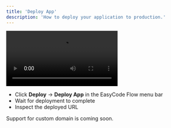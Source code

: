 ```yaml
---
title: 'Deploy App'
description: 'How to deploy your application to production.'
---
```


<Frame>
  <video
    controls
    className="w-full h-full rounded-xl"
    src="/images/quick-start/deploy.mp4"
  >
    Your browser does not support the video tag. This video demonstrates deploying your app with EasyCode Flow.
  </video>
</Frame>

- Click **Deploy** -> **Deploy App** in the EasyCode Flow menu bar
- Wait for deployment to complete
- Inspect the deployed URL 

<Info>
  Support for custom domain is coming soon. 
</Info>